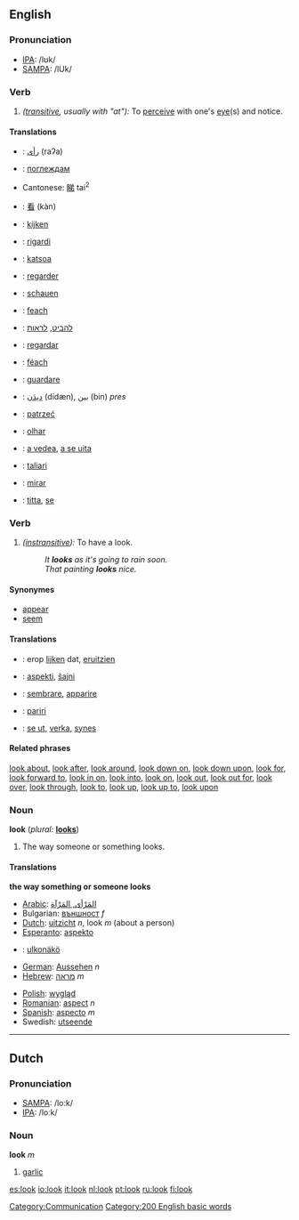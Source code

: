 ==English==
===Pronunciation===
*[[IPA]]: /lʊk/
*[[SAMPA]]: /lUk/

===Verb===
{{en-infl-reg-consonant|look||}}

# ''([[transitive]], usually with "at"):'' To [[perceive]] with one's [[eye]](s) and notice.

====Translations====
{{top}}
<!--languages from A to I go here-->
*{{ar}}: [[رأى]] (raʔa)
*{{bg}}: [[поглеждам]]
*Cantonese: [[睇]] tai<sup>2</sup>
*{{zh}}: [[看]] (kàn)
*{{nl}}: [[kijken]]
*{{eo}}: [[rigardi]]
*{{fi}}: [[katsoa]]
*{{fr}}: [[regarder]]
*{{de}}: [[schauen]]
*{{ga}}: [[feach]]
*{{he}}: [[להביט]], [[לראות]]
*{{io}}: [[regardar]]
*{{ga}}: [[féach]]
*{{it}}: [[guardare]]
{{mid}}
<!--languages from J to Z go here-->
*{{fa}}: [[دیدَن]] (didæn), [[بین]] (bin) ''pres''
*{{pl}}: [[patrzeć]]
*{{pt}}: [[olhar]]
*{{ro}}: [[a vedea]], [[a se uita]]
*{{scn}}: [[taliari]]
*{{es}}: [[mirar]]
*{{sv}}: [[titta]], [[se]]
{{bottom}}

===Verb===
{{en-infl-reg-consonant|look||}}

# ''([[instransitive]]):'' To have a look.
#:''It '''looks''' as it's going to rain soon.''
#:''That painting '''looks''' nice.''

====Synonymes====
*[[appear]]
*[[seem]]

====Translations====
{{top}}
<!--languages from A to I go here-->
*{{nl}}: erop [[lijken]] dat, [[eruitzien]]
*{{eo}}: [[aspekti]], [[ŝajni]]
*{{it}}: [[sembrare]], [[apparire]]
{{mid}}
<!--languages from J to Z go here-->
*{{scn}}: [[pariri]]
*{{sv}}: [[se ut]], [[verka]], [[synes]]
{{bottom}}

====Related phrases====
[[look about]], [[look after]], [[look around]], [[look down on]], [[look down upon]], [[look for]], [[look forward to]], [[look in on]], [[look into]], [[look on]], [[look out]], [[look out for]], [[look over]], [[look through]], [[look to]], [[look up]], [[look up to]], [[look upon]]

===Noun===
'''look'''  (''plural:'' '''[[looks]]''')

# The way someone or something looks.

====Translations====
'''the way something or someone looks'''
{{top}}
<!--languages from A to I go here-->
*[[Arabic]]: [[المَرْأى, المَرْآة]]
*Bulgarian: [[външност]] ''f''
*[[Dutch]]: [[uitzicht]] ''n'', look ''m'' (about a person)
*[[Esperanto]]: [[aspekto]]
*{{fi}}: [[ulkonäkö]]
*[[German]]: [[Aussehen]] ''n''
*[[Hebrew]]: [[מראה]] ''m''
{{mid}}
<!--languages from J to Z go here-->
*[[Polish]]: [[wygląd]]
*[[Romanian]]: [[aspect]] ''n''
*[[Spanish]]: [[aspecto]] ''m''
*Swedish: [[utseende]]
{{bottom}}

----
==Dutch==
===Pronunciation===
*[[w:SAMPA|SAMPA]]: /lo:k/
*[[w:IPA|IPA]]: /loːk/

===Noun===
'''look''' ''m''

# [[garlic]]

[[Category:Communication]]

[[Category:200 English basic words]]

[[es:look]]
[[io:look]]
[[it:look]]
[[nl:look]]
[[pt:look]]
[[ru:look]]
[[fi:look]]